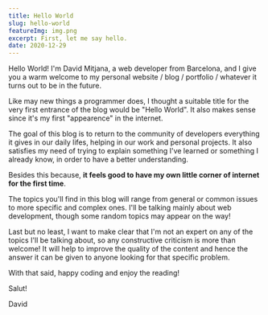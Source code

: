 ```yaml
---
title: Hello World
slug: hello-world
featureImg: img.png
excerpt: First, let me say hello.
date: 2020-12-29
---
```


Hello World! I'm David Mitjana, a web developer from Barcelona, and I give you a warm welcome to my personal website / blog / portfolio / whatever it turns out to be in the future. 

Like may new things a programmer does, I thought a suitable title for the very first entrance of the blog would be "Hello World". It also makes sense since it's my first "appearence" in the internet.

The goal of this blog is to return to the community of developers everything it gives in our daily lifes, helping in our work and personal projects. It also satisfies my need of trying to explain something I've learned or something I already know, in order to have a better understanding.

Besides this because, **it feels good to have my own little corner of internet for the first time**.

The topics you'll find in this blog will range from general or common issues to more specific and complex ones. I'll be talking mainly about web development, though some random topics may appear on the way! 

Last but no least, I want to make clear that I'm not an expert on any of the topics I'll be talking about, so any constructive criticism is more than welcome! It will help to improve the quality of the content and hence the answer it can be given to anyone looking for that specific problem.

With that said, happy coding and enjoy the reading!


Salut! 

David
